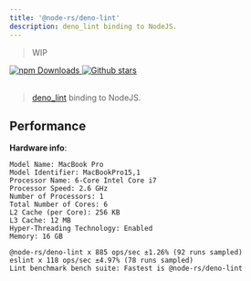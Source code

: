 ```yaml
---
title: '@node-rs/deno-lint'
description: deno_lint binding to NodeJS.
---
```


> WIP

<a href="https://www.npmjs.com/package/@node-rs/deno-lint" target="_blank">
  <img
    alt="npm Downloads"
    src="https://img.shields.io/npm/dm/@node-rs/deno-lint"
  />
</a>
<a href="https://github.com/napi-rs/node-rs" target="_blank">
  <img
    alt="Github stars"
    src="https://img.shields.io/github/stars/napi-rs/node-rs?style=social"
  />
</a>

<br />
<br />

> [deno_lint](https://github.com/denoland/deno_lint) binding to NodeJS.

## Performance

**Hardware info**:

```
Model Name: MacBook Pro
Model Identifier: MacBookPro15,1
Processor Name: 6-Core Intel Core i7
Processor Speed: 2.6 GHz
Number of Processors: 1
Total Number of Cores: 6
L2 Cache (per Core): 256 KB
L3 Cache: 12 MB
Hyper-Threading Technology: Enabled
Memory: 16 GB
```

```text highlight={3}
@node-rs/deno-lint x 885 ops/sec ±1.26% (92 runs sampled)
eslint x 118 ops/sec ±4.97% (78 runs sampled)
Lint benchmark bench suite: Fastest is @node-rs/deno-lint
```

